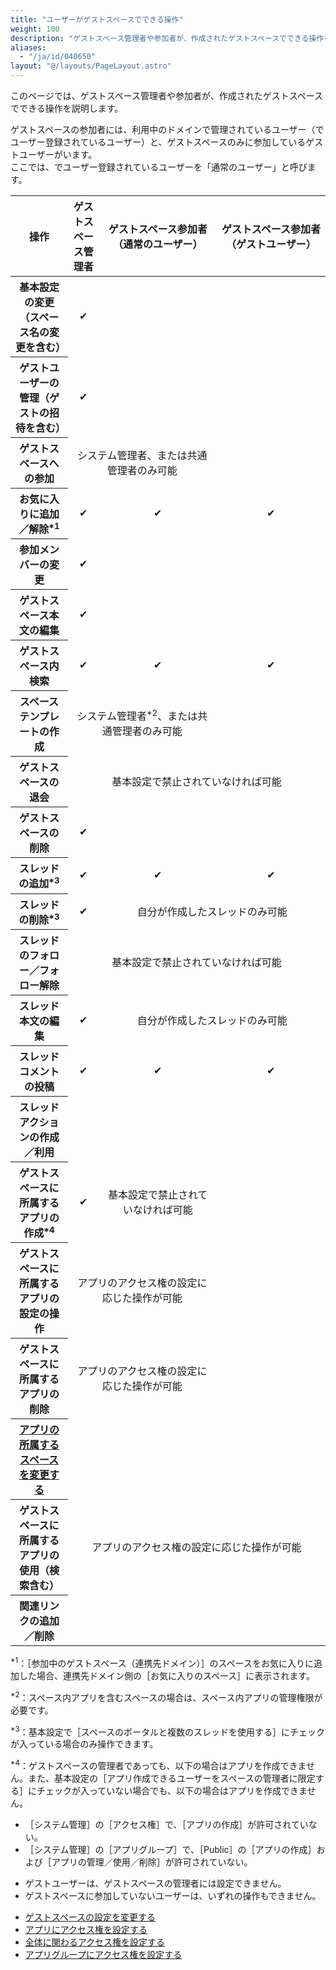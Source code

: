 ```yaml
---
title: "ユーザーがゲストスペースでできる操作"
weight: 100
description: "ゲストスペース管理者や参加者が、作成されたゲストスペースでできる操作を説明しています。"
aliases:
  - "/ja/id/040650"
layout: "@/layouts/PageLayout.astro"
---
```




このページでは、ゲストスペース管理者や参加者が、作成されたゲストスペースでできる操作を説明します。

ゲストスペースの参加者には、利用中のドメインで管理されているユーザー（<SlashUi />でユーザー登録されているユーザー）と、ゲストスペースのみに参加しているゲストユーザーがいます。  
ここでは、<SlashUi />でユーザー登録されているユーザーを「通常のユーザー」と呼びます。

<table>
 <thead>
   <tr>
    <th>操作</th>
      <th>ゲストスペース管理者</th>
      <th nowrap>ゲストスペース参加者<br />（通常のユーザー）</th>
      <th nowrap>ゲストスペース参加者<br />（ゲストユーザー）</th>
    </tr>
    </thead>
    <tbody>
        <tr>
        <th>基本設定の変更（スペース名の変更を含む）</th>
        <td style="text-align: center;">&#10004;</td>
        <td></td>
        <td></td>
        </tr>
        <tr>
        <th>ゲストユーザーの管理（ゲストの招待を含む）</th>
        <td style="text-align: center;">&#10004;</td>
        <td></td>
        <td></td>
        </tr>
        <tr>
        <th>ゲストスペースへの参加</th>
        <td style="text-align: center;" colspan="2" rowspan="1" ><Kintone />システム管理者、または<Slash />共通管理者のみ可能</td>
        <td></td>
        </tr>
        <tr>
        <th>お気に入りに追加／解除<sup>*1</sup></th>
        <td style="text-align: center;">&#10004;</td>
        <td style="text-align: center;">&#10004;</td>
        <td style="text-align: center;">&#10004;</td>
        </tr>
        <tr>
        <th>参加メンバーの変更</th>
        <td style="text-align: center;">&#10004;</td>
        <td></td>
        <td></td>
        </tr>
        <tr>
        <th>ゲストスペース本文の編集</th>
        <td style="text-align: center;">&#10004;</td>
        <td></td>
        <td></td>
        </tr>
        <tr>
        <th>ゲストスペース内検索</th>
        <td style="text-align: center;">&#10004;</td>
        <td style="text-align: center;">&#10004;</td>
        <td style="text-align: center;">&#10004;</td>
        </tr>
        <tr>
        <th>スペーステンプレートの作成</th>
        <td style="text-align: center;" colspan="2" rowspan="1" ><Kintone />システム管理者<sup>*2</sup>、または<Slash />共通管理者のみ可能</td>
        <td></td>
        </tr>
        <tr>
         <th>ゲストスペースの退会</th>
         <td style="text-align: center;" colspan="3" rowspan="1">基本設定で禁止されていなければ可能<Wovn></Wovn></td>
        </tr>
        <tr>
        <th>ゲストスペースの削除</th>
        <td style="text-align: center;">&#10004;</td>
        <td></td>
        <td></td>
        </tr>
        <tr>
            <th>スレッドの追加<sup>*3</sup></th>
            <td style="text-align: center;">&#10004;</td>
            <td style="text-align: center;">&#10004;</td>
            <td style="text-align: center;">&#10004;</td>
        </tr>
        <tr>
            <th>スレッドの削除<sup>*3</sup></th>
            <td style="text-align: center;">&#10004;</td>
            <td colspan="2" rowspan="1" style="text-align: center;">自分が作成したスレッドのみ可能</td>
        </tr>
        <tr>
            <th>スレッドのフォロー／フォロー解除</th>
            <td style="text-align: center;" colspan="3" rowspan="1">基本設定で禁止されていなければ可能<Wovn></Wovn></td>
        </tr>
        <tr>
            <th>スレッド本文の編集</th>
            <td style="text-align: center;">&#10004;</td>
            <td colspan="2" rowspan="1" style="text-align: center;">自分が作成したスレッドのみ可能</td>
        </tr>
        <tr>
            <th>スレッドコメントの投稿</th>
            <td style="text-align: center;">&#10004;</td>
            <td style="text-align: center;">&#10004;</td>
            <td style="text-align: center;">&#10004;</td>
        </tr>
        <tr>
            <th>スレッドアクションの作成／利用</th>
            <td></td>
            <td></td>
            <td></td>
        </tr>
        <tr>
            <th>ゲストスペースに所属するアプリの作成<sup>*4</sup></th>
            <td style="text-align: center;">&#10004;</td>
            <td style="text-align: center;">基本設定で禁止されていなければ可能<Wovn></Wovn></td>
            <td></td>
        </tr>
        <tr>
            <th>ゲストスペースに所属するアプリの設定の操作</th>
            <td style="text-align: center;" colspan="2" rowspan="1">アプリのアクセス権の設定に応じた操作が可能<Wovn></Wovn></td>
            <td></td>
        </tr>
        <tr>
            <th>ゲストスペースに所属するアプリの削除</th>
            <td style="text-align: center;" colspan="2" rowspan="1">アプリのアクセス権の設定に応じた操作が可能<Wovn></Wovn></td>
            <td></td>
        </tr>
        <tr>
            <th><a href="/k/ja/id/040492.html">アプリの所属するスペースを変更する</a></th>
            <td></td>
            <td></td>
            <td></td>
        </tr>
        <tr>
            <th>ゲストスペースに所属するアプリの使用（検索含む）</th>
            <td style="text-align: center;" colspan="3" rowspan="1">アプリのアクセス権の設定に応じた操作が可能<Wovn></Wovn></td>
        </tr>
        <tr>
            <th>関連リンクの追加／削除</th>
            <td></td>
            <td></td>
            <td></td>
        </tr>
    </tbody>
</table>

<sup>\*1</sup>：<Wovn>［参加中のゲストスペース（連携先ドメイン）］</Wovn>のスペースをお気に入りに追加した場合、連携先ドメイン側の<Wovn>［お気に入りのスペース］</Wovn>に表示されます。<Wovn></Wovn><Wovn></Wovn>

<sup>\*2</sup>：スペース内アプリを含むスペースの場合は、スペース内アプリの管理権限が必要です。

<sup>\*3</sup>：基本設定で<Wovn>［スペースのポータルと複数のスレッドを使用する］</Wovn>にチェックが入っている場合のみ操作できます。<Wovn></Wovn><Wovn></Wovn>

<sup>\*4</sup>：ゲストスペースの管理者であっても、以下の場合はアプリを作成できません。また、基本設定の<Wovn>［アプリ作成できるユーザーをスペースの管理者に限定する］</Wovn>にチェックが入っていない場合でも、以下の場合はアプリを作成できません。<Wovn></Wovn><Wovn></Wovn>

* <Wovn>［<Kintone />システム管理］</Wovn>の<Wovn>［アクセス権］</Wovn>で、<Wovn>［アプリの作成］</Wovn>が許可されていない。<Wovn></Wovn>
* <Wovn>［<Kintone />システム管理］</Wovn>の<Wovn>［アプリグループ］</Wovn>で、<Wovn>［Public］</Wovn>の<Wovn>［アプリの作成］</Wovn>および<Wovn>［アプリの管理／使用／削除］</Wovn>が許可されていない。<Wovn></Wovn>

<Note>

* ゲストユーザーは、ゲストスペースの管理者には設定できません。
* ゲストスペースに参加していないユーザーは、いずれの操作もできません。

</Note>

<Reference>

* [ゲストスペースの設定を変更する](/k/ja/id/040640.html)
* [アプリにアクセス権を設定する](/k/ja/id/040589.html)
* [<Kintone />全体に関わるアクセス権を設定する](/k/ja/id/040867.html)
* [アプリグループにアクセス権を設定する](/k/ja/id/04025.html)

</Reference>
